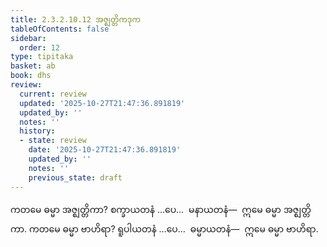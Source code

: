 ```yaml
---
title: 2.3.2.10.12 အဇ္ဈတ္တိကဒုက
tableOfContents: false
sidebar:
  order: 12
type: tipitaka
basket: ab
book: dhs
review:
  current: review
  updated: '2025-10-27T21:47:36.891819'
  updated_by: ''
  notes: ''
  history:
  - state: review
    date: '2025-10-27T21:47:36.891819'
    updated_by: ''
    notes: ''
    previous_state: draft
---
```



<ReviewStatus review={frontmatter.review} showDetails={true} />

<HypothesisAnnotation frontmatter={frontmatter} />

<DynamicBreadcrumb />

<Division number="1213" book="dhs" e="ch" v="29" p="240">

<Paragraph number="1909" book="dhs">
ကတမေ ဓမ္မာ အဇ္ဈတ္တိကာ? စက္ခာယတနံ …ပေ…  မနာယတနံ—  ဣမေ ဓမ္မာ အဇ္ဈတ္တိကာ.
</Paragraph>

</Division>
<Division number="1214" book="dhs" e="ch" v="29" p="240">

<Paragraph number="1910" book="dhs">
ကတမေ ဓမ္မာ ဗာဟိရာ? ရူပါယတနံ …ပေ…  ဓမ္မာယတနံ—  ဣမေ ဓမ္မာ ဗာဟိရာ.
</Paragraph>
</Division>
